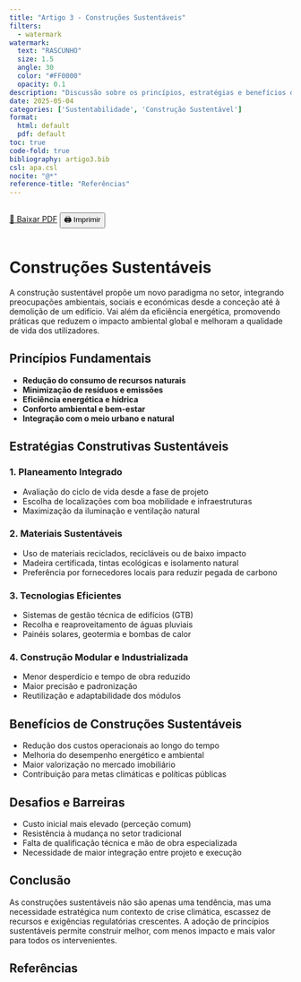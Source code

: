 ```yaml
---
title: "Artigo 3 - Construções Sustentáveis"
filters:
  - watermark
watermark:
  text: "RASCUNHO"
  size: 1.5
  angle: 30
  color: "#FF0000"
  opacity: 0.1
description: "Discussão sobre os princípios, estratégias e benefícios das construções sustentáveis no contexto ambiental, social e económico."
date: 2025-05-04
categories: ['Sustentabilidade', 'Construção Sustentável']
format:
  html: default
  pdf: default
toc: true
code-fold: true
bibliography: artigo3.bib
csl: apa.csl
nocite: "@*"
reference-title: "Referências"
---
```


<div style="display: flex; gap: 1rem; margin-bottom: 1rem;">
  <a href="./index.pdf" target="_blank" class="btn btn-primary">📄 Baixar PDF</a>
  <button onclick="window.print()" class="btn btn-outline-secondary">🖨️ Imprimir</button>
</div>

# Construções Sustentáveis

A construção sustentável propõe um novo paradigma no setor, integrando preocupações ambientais, sociais e económicas desde a conceção até à demolição de um edifício. Vai além da eficiência energética, promovendo práticas que reduzem o impacto ambiental global e melhoram a qualidade de vida dos utilizadores.

## Princípios Fundamentais

- **Redução do consumo de recursos naturais**
- **Minimização de resíduos e emissões**
- **Eficiência energética e hídrica**
- **Conforto ambiental e bem-estar**
- **Integração com o meio urbano e natural**

## Estratégias Construtivas Sustentáveis

### 1. Planeamento Integrado

- Avaliação do ciclo de vida desde a fase de projeto
- Escolha de localizações com boa mobilidade e infraestruturas
- Maximização da iluminação e ventilação natural

### 2. Materiais Sustentáveis

- Uso de materiais reciclados, recicláveis ou de baixo impacto
- Madeira certificada, tintas ecológicas e isolamento natural
- Preferência por fornecedores locais para reduzir pegada de carbono

### 3. Tecnologias Eficientes

- Sistemas de gestão técnica de edifícios (GTB)
- Recolha e reaproveitamento de águas pluviais
- Painéis solares, geotermia e bombas de calor

### 4. Construção Modular e Industrializada

- Menor desperdício e tempo de obra reduzido
- Maior precisão e padronização
- Reutilização e adaptabilidade dos módulos

## Benefícios de Construções Sustentáveis

- Redução dos custos operacionais ao longo do tempo
- Melhoria do desempenho energético e ambiental
- Maior valorização no mercado imobiliário
- Contribuição para metas climáticas e políticas públicas

## Desafios e Barreiras

- Custo inicial mais elevado (perceção comum)
- Resistência à mudança no setor tradicional
- Falta de qualificação técnica e mão de obra especializada
- Necessidade de maior integração entre projeto e execução

## Conclusão

As construções sustentáveis não são apenas uma tendência, mas uma necessidade estratégica num contexto de crise climática, escassez de recursos e exigências regulatórias crescentes. A adoção de princípios sustentáveis permite construir melhor, com menos impacto e mais valor para todos os intervenientes.

## Referências
